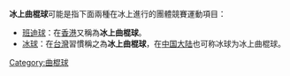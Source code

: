 '''冰上曲棍球'''可能是指下面兩種在冰上進行的團體競賽運動項目：
* [[班迪球|班迪球]]：在[[香港|香港]]又稱為'''冰上曲棍球'''。
* [[冰球|冰球]]：在[[台灣|台灣]]習慣稱之為'''冰上曲棍球'''，在[[中国大陆|中国大陆]]也可称冰球为冰上曲棍球。

{{disambig|Cat=五字消歧义}}

[[Category:曲棍球|Category:曲棍球]]